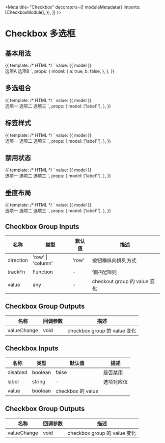 

<Meta
  title="Checkbox"
  decorators={[
    moduleMetadata({
      imports: [CheckboxModule],
    }),
  ]}
/>

# Checkbox 多选框

## 基本用法

<Preview>
  <Story name="basic" height="60px">
    {{
      template: /* HTML */ `
        value: {{ model }}
        <br />
        <aui-checkbox [(ngModel)]="model.a">选项A</aui-checkbox>
        <aui-checkbox [(ngModel)]="model.b">选项B</aui-checkbox>
      `,
      props: {
        model: {
          a: true,
          b: false,
        },
      },
    }}
  </Story>
</Preview>

## 多选组合

<Preview>
  <Story name="group" height="60px">
    {{
      template: /* HTML */ `
        value: {{ model }}
        <br />
        <aui-checkbox-group [(ngModel)]="model">
          <aui-checkbox label="label1">选项一</aui-checkbox>
          <aui-checkbox label="label2">选项二</aui-checkbox>
          <aui-checkbox label="label3">选项三</aui-checkbox>
        </aui-checkbox-group>
      `,
      props: {
        model: ['label1'],
      },
    }}
  </Story>
</Preview>

## 标签样式

<Preview>
  <Story name="tag" height="60px">
    {{
      template: /* HTML */ `
        value: {{ model }}
        <br />
        <aui-checkbox-group [(ngModel)]="model">
          <aui-checkbox label="label1">选项一</aui-checkbox>
          <aui-checkbox label="label2" type="tag">选项二</aui-checkbox>
          <aui-checkbox label="label3" type="tag">选项三</aui-checkbox>
        </aui-checkbox-group>
      `,
      props: {
        model: ['label1'],
      },
    }}
  </Story>
</Preview>

## 禁用状态

<Preview>
  <Story name="disabled" height="60px">
    {{
      template: /* HTML */ `
        value: {{ model }}
        <br />
        <aui-checkbox-group [(ngModel)]="model">
          <aui-checkbox label="label1">选项一</aui-checkbox>
          <aui-checkbox label="label2">选项二</aui-checkbox>
          <aui-checkbox label="label3" [disabled]="true">选项三</aui-checkbox>
        </aui-checkbox-group>
      `,
      props: {
        model: ['label1'],
      },
    }}
  </Story>
</Preview>

## 垂直布局

<Preview>
  <Story name="vertical" height="120px">
    {{
      template: /* HTML */ `
        value: {{ model }}
        <br />
        <aui-checkbox-group [(ngModel)]="model" direction="column">
          <aui-checkbox label="label1">选项一</aui-checkbox>
          <aui-checkbox label="label2">选项二</aui-checkbox>
          <aui-checkbox label="label3">选项三</aui-checkbox>
        </aui-checkbox-group>
      `,
      props: {
        model: ['label1'],
      },
    }}
  </Story>
</Preview>

## Checkbox Group Inputs

| 名称      | 类型              | 默认值 | 描述                         |
| --------- | ----------------- | ------ | ---------------------------- |
| direction | 'row' \| 'column' | 'row'  | 按钮横纵向排列方式           |
| trackFn   | Function          | -      | 值匹配规则                   |
| value     | any               | -      | checkout group 的 value 变化 |

## Checkbox Group Outputs

| 名称        | 回调参数 | 描述                         |
| ----------- | -------- | ---------------------------- |
| valueChange | void     | checkbox group 的 value 变化 |

## Checkbox Inputs

| 名称     | 类型    | 默认值            | 描述       |
| -------- | ------- | ----------------- | ---------- |
| disabled | boolean | false             | 是否禁用   |
| label    | string  | -                 | 选项对应值 |
| value    | boolean | checkbox 的 value |

## Checkbox Group Outputs

| 名称        | 回调参数 | 描述                         |
| ----------- | -------- | ---------------------------- |
| valueChange | void     | checkbox group 的 value 变化 |
